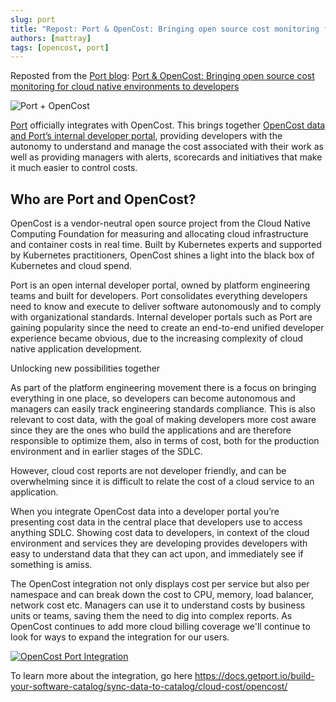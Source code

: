```yaml
---
slug: port
title: "Repost: Port & OpenCost: Bringing open source cost monitoring for cloud native environments to developers"
authors: [mattray]
tags: [opencost, port]
---
```

<head>
    <link rel="canonical" href="https://www.getport.io/blog/port-opencost-bringing-open-source-cost-monitoring-for-cloud-native-environments-to-developers"/>
</head>

Reposted from the [Port blog](https://www.getport.io/blog/): [Port & OpenCost: Bringing open source cost monitoring for cloud native environments to developers](https://www.getport.io/blog/port-opencost-bringing-open-source-cost-monitoring-for-cloud-native-environments-to-developers)

![Port + OpenCost](./img/port-opencost.png)

[Port](https://www.getport.io) officially integrates with OpenCost. This brings together [OpenCost data and Port’s internal developer portal](https://docs.getport.io/build-your-software-catalog/sync-data-to-catalog/cloud-cost/opencost/#cost), providing developers with the autonomy to understand and manage the cost associated with their work as well as providing managers with alerts, scorecards and initiatives that make it much easier to control costs.

## Who are Port and OpenCost?

<!--truncate-->

OpenCost is a vendor-neutral open source project from the Cloud Native Computing Foundation for measuring and allocating cloud infrastructure and container costs in real time. Built by Kubernetes experts and supported by Kubernetes practitioners, OpenCost shines a light into the black box of Kubernetes and cloud spend.

Port is an open internal developer portal, owned by platform engineering teams and built for developers. Port consolidates everything developers need to know and execute to deliver software autonomously and to comply with organizational standards. Internal developer portals such as Port are gaining popularity since the need to create an end-to-end unified developer experience became obvious, due to the increasing complexity of cloud native application development.

Unlocking new possibilities together

As part of the platform engineering movement there is a focus on bringing everything in one place, so developers can become autonomous and managers can easily track engineering standards compliance. This is also relevant to cost data, with the goal of making developers more cost aware since  they are the ones who build the applications and are therefore responsible to optimize them, also in terms of cost, both for the production environment and in earlier stages of the SDLC.

However, cloud cost reports are not developer friendly,  and can be overwhelming since it is difficult to relate the cost of a cloud service to an application.

When you integrate OpenCost data into a developer portal you’re presenting cost data in the central place that developers use to access anything SDLC. Showing cost data to developers, in context of the cloud environment and services they are developing provides developers with easy to understand data that they can act upon, and immediately see if something is amiss.

The OpenCost integration not only displays cost per service but also per namespace and can break down the cost to CPU, memory, load balancer, network cost etc.  Managers can use it to understand costs by business units or teams, saving them the need to dig into complex reports. As OpenCost continues to add more cloud billing coverage we'll continue to look for ways to expand the integration for our users.

[![OpenCost Port Integration](./img/port.png)](./img/port.png)

To learn more about the integration, go here
https://docs.getport.io/build-your-software-catalog/sync-data-to-catalog/cloud-cost/opencost/
